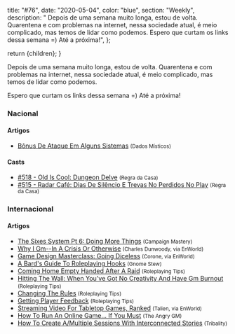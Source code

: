 
  title: "#76",
  date: "2020-05-04",
  color: "blue",
  section: "Weekly",
  description:
    "    Depois de uma semana muito longa, estou de volta. Quarentena e com problemas na internet, nessa sociedade atual, é meio complicado, mas temos de lidar como podemos.    Espero que curtam os links dessa semana =) Até a próxima!",
};

  return <InternalLayout meta={meta}>{children}</InternalLayout>;
}

Depois de uma semana muito longa, estou de volta. Quarentena e com problemas na internet, nessa sociedade atual, é meio complicado, mas temos de lidar como podemos.

Espero que curtam os links dessa semana =) Até a próxima!

### Nacional

#### Artigos

- [Bônus De Ataque Em Alguns Sistemas] <small>(Dados Místicos)</small>

#### Casts

- [#518 - Old Is Cool: Dungeon Delve] <small>(Regra da Casa)</small>
- [#515 - Radar Café: Dias De Silêncio E Trevas No Perdidos No Play] <small>(Regra da Casa)</small>

### Internacional

#### Artigos

- [The Sixes System Pt 6: Doing More Things] <small>(Campaign Mastery)</small>
- [Why I Gm--In A Crisis Or Otherwise] <small>(Charles Dunwoody, via EnWorld)</small>
- [Game Design Masterclass: Going Diceless] <small>(Corone, via EnWorld)</small>
- [A Bard's Guide To Roleplaying Hooks] <small>(Gnome Stew)</small>
- [Coming Home Empty Handed After A Raid] <small>(Roleplaying Tips)</small>
- [Hitting The Wall: When You've Got No Creativity And Have Gm Burnout] <small>(Roleplaying Tips)</small>
- [Changing The Rules] <small>(Roleplaying Tips)</small>
- [Getting Player Feedback] <small>(Roleplaying Tips)</small>
- [Streaming Video For Tabletop Games, Ranked] <small>(Talien, via EnWorld)</small>
- [How To Run An Online Game… If You Must] <small>(The Angry GM)</small>
- [How To Create A/Multiple Sessions With Interconnected Stories] <small>(Tribality)</small>

[game design masterclass: going diceless]: https://www.enworld.org/threads/game-design-masterclass-going-diceless.670334/
[#518 - old is cool: dungeon delve]: https://regradacasa.podbean.com/e/518-old-is-cool-dungeon-delve/
[coming home empty handed after a raid]: https://www.roleplayingtips.com/players-characters/coming-home-empty-handed-after-a-raid/
[hitting the wall: when you've got no creativity and have gm burnout]: https://www.roleplayingtips.com/running-games/hitting-the-wall-when-youve-got-no-creativity-and-have-gm-burnout/
[why i gm--in a crisis or otherwise]: https://www.enworld.org/threads/why-i-gm-in-a-crisis-or-otherwise.671685/
[how to create a/multiple sessions with interconnected stories]: https://www.tribality.com/2020/04/29/how-to-create-a-multiple-sessions-with-interconnected-stories/
[#515 - radar café: dias de silêncio e trevas no perdidos no play]: https://regradacasa.podbean.com/e/515-radar-cafe-dias-de-silencio-e-trevas-no-perdidos-no-play/
[changing the rules]: https://www.roleplayingtips.com/rptn/changing-the-rules/
[getting player feedback]: https://www.roleplayingtips.com/rptn/getting-player-feedback/
[the sixes system pt 6: doing more things]: http://www.campaignmastery.com/blog/sixes-system-6-doing-more-things/
[a bard's guide to roleplaying hooks]: https://gnomestew.com/a-bards-guide-to-roleplaying-hooks/
[how to run an online game… if you must]: https://theangrygm.com/how-to-run-an-online-game/
[streaming video for tabletop games, ranked]: https://www.enworld.org/threads/streaming-video-for-tabletop-games-ranked.671682/
[bônus de ataque em alguns sistemas]: https://dadosmisticos.com/2020/05/02/bonus-de-ataque-em-alguns-sistemas/
